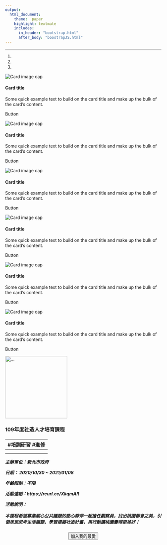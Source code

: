 ```yaml
---
output:
  html_document:
    theme:  paper
    highlight: textmate
    includes:
      in_header: "bootstrap.html"
      after_body: "boostrapJS.html"
---
```


<hr class="my-4">

<!--Carousel Wrapper-->
<div id="multi-item-example" class="carousel slide carousel-multi-item" data-ride="carousel">

<!--Controls-->
<div class="controls-top">
<a class="btn-floating" href="#multi-item-example" data-slide="prev"><i class="fa fa-chevron-left"></i></a>
<a class="btn-floating" href="#multi-item-example" data-slide="next"><i class="fa fa-chevron-right"></i></a>
</div>
<!--/.Controls-->

<!--Indicators-->
<ol class="carousel-indicators">
<li data-target="#multi-item-example" data-slide-to="0" class="active"></li>
<li data-target="#multi-item-example" data-slide-to="1"></li>
<li data-target="#multi-item-example" data-slide-to="2"></li>
</ol>
<!--/.Indicators-->

<!--Slides-->
<div class="carousel-inner" role="listbox">

<!--First slide-->
<div class="carousel-item active">
<div class="row">
<div class="col-md-4">
<div class="card mb-2">
<img class="card-img-top" src="https://mdbootstrap.com/img/Photos/Horizontal/City/4-col/img%20(60).jpg" alt="Card image cap">
<div class="card-body">
<h4 class="card-title">Card title</h4>
<p class="card-text">Some quick example text to build on the card title and make up the bulk of the card's content.</p>
<a class="btn btn-primary">Button</a>
</div>
</div>
</div>

<div class="col-md-4 clearfix d-none d-md-block">
<div class="card mb-2">
<img class="card-img-top" src="https://mdbootstrap.com/img/Photos/Horizontal/City/4-col/img%20(47).jpg" alt="Card image cap">
<div class="card-body">
<h4 class="card-title">Card title</h4>
<p class="card-text">Some quick example text to build on the card title and make up the bulk of the
                    card's content.</p>
<a class="btn btn-primary">Button</a>
</div>
</div>
</div>
<div class="col-md-4 clearfix d-none d-md-block">
<div class="card mb-2">
<img class="card-img-top" src="https://mdbootstrap.com/img/Photos/Horizontal/City/4-col/img%20(48).jpg" alt="Card image cap">
<div class="card-body">
<h4 class="card-title">Card title</h4>
<p class="card-text">Some quick example text to build on the card title and make up the bulk of the card's content.</p>
<a class="btn btn-primary">Button</a>
</div>
</div>
</div>
</div>

</div>
<!--/.First slide-->

<!--Second slide-->
<div class="carousel-item">

<div class="row">
<div class="col-md-4">
<div class="card mb-2">
<img class="card-img-top" src="https://mdbootstrap.com/img/Photos/Horizontal/City/4-col/img%20(60).jpg" alt="Card image cap">
<div class="card-body">
<h4 class="card-title">Card title</h4>
<p class="card-text">Some quick example text to build on the card title and make up the bulk of the card's content.</p>
<a class="btn btn-primary">Button</a>
</div>
</div>
</div>

<div class="col-md-4 clearfix d-none d-md-block">
<div class="card mb-2">
<img class="card-img-top" src="https://mdbootstrap.com/img/Photos/Horizontal/City/4-col/img%20(47).jpg" alt="Card image cap">
<div class="card-body">
<h4 class="card-title">Card title</h4>
<p class="card-text">Some quick example text to build on the card title and make up the bulk of the
                    card's content.</p>
<a class="btn btn-primary">Button</a>
</div>
</div>
</div>
<div class="col-md-4 clearfix d-none d-md-block">
<div class="card mb-2">
<img class="card-img-top" src="https://mdbootstrap.com/img/Photos/Horizontal/City/4-col/img%20(48).jpg" alt="Card image cap">
<div class="card-body">
<h4 class="card-title">Card title</h4>
<p class="card-text">Some quick example text to build on the card title and make up the bulk of the card's content.</p>
<a class="btn btn-primary">Button</a>
</div>
</div>
</div>
</div>

</div>
<!--/.Second slide-->
</div>
<!--/.Slides-->
</div>
<!--/.Carousel Wrapper-->
</div>




<div class="divborder3">
<img src= "img/p3.png" width="200" alt="...">
<h3 id="title_act"> 109年度社造人才培育課程</h1>
<h5 id="subtag_act"> #培訓研習 #進修 </h5>
---
<center>
<div class="container">

<div class="childA">
主辦單位：新北市政府

日期： 2020/10/30 ~ 2021/01/08

年齡限制：不限

活動連結：https://reurl.cc/XkqmAR
</div>
<div class="childA">
活動說明：<br><br>
本課程希望募集關心公共議題的熱心夥伴一起擔任觀察員，找出桃園都會之美，引領居民思考生活議題，學習撰擬社造計畫，用行動讓桃園變得更美好！
</div>

</div>
<center>
<button type="button" class="btn btn-outline-success">加入我的最愛</button>
</center>

</center>
</div>
<br>

